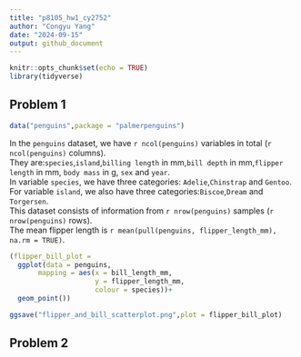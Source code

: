 ```yaml
---
title: "p8105_hw1_cy2752"
author: "Congyu Yang"
date: "2024-09-15"
output: github_document
---
```


```r
knitr::opts_chunk$set(echo = TRUE)
library(tidyverse)
```

## Problem 1
```r
data("penguins",package = "palmerpenguins")
```

In the `penguins` dataset, we have `r ncol(penguins)` variables in total (`r ncol(penguins)` columns).\
They are:`species`,`island`,`billing length` in mm,`bill depth` in mm,`flipper length` in mm, `body mass` in g, `sex` and `year`. \
In variable `species`, we have three categories: `Adelie`,`Chinstrap` and `Gentoo`. \
For variable `island`, we also have three categories:`Biscoe`,`Dream` and `Torgersen`.\
This dataset consists of information from `r nrow(penguins)` samples (`r nrow(penguins)` rows).\
The mean flipper length is `r mean(pull(penguins, flipper_length_mm), na.rm = TRUE)`.


```r
(flipper_bill_plot = 
  ggplot(data = penguins,
       mapping = aes(x = bill_length_mm,
                     y = flipper_length_mm,
                     colour = species))+
  geom_point())

ggsave("flipper_and_bill_scatterplot.png",plot = flipper_bill_plot)
```

## Problem 2

```r

```

